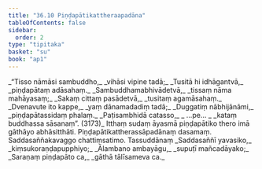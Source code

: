 ```yaml
---
title: "36.10 Piṇḍapātikattheraapadāna"
tableOfContents: false
sidebar:
  order: 2
type: "tipitaka"
basket: "su"
book: "ap1"
---
```



<DynamicBreadcrumb />

<Division number="37" book="ap1">

<Paragraph number="4024" type="verses" book="ap1">
_“Tisso nāmāsi sambuddho,_  
_vihāsi vipine tadā;_  
_Tusitā hi idhāgantvā,_  
_piṇḍapātaṃ adāsahaṃ._  

</Paragraph>

</Division>
<Division number="38" book="ap1">

<Paragraph number="4025" type="verses" book="ap1">
_Sambuddhamabhivādetvā,_  
_tissaṃ nāma mahāyasaṃ;_  
_Sakaṃ cittaṃ pasādetvā,_  
_tusitaṃ agamāsahaṃ._  

</Paragraph>

</Division>
<Division number="39" book="ap1">

<Paragraph number="4026" type="verses" book="ap1">
_Dvenavute ito kappe,_  
_yaṃ dānamadadiṃ tadā;_  
_Duggatiṃ nābhijānāmi,_  
_piṇḍapātassidaṃ phalaṃ._  

</Paragraph>

</Division>
<Division number="40" book="ap1">

<Paragraph number="4027" type="verses" book="ap1">
_Paṭisambhidā catasso,_  
_ …pe… _  
_kataṃ buddhassa sāsanaṃ”. (3173)_  

</Paragraph>

<Paragraph number="4028" book="ap1">
Itthaṃ sudaṃ āyasmā piṇḍapātiko thero imā gāthāyo abhāsitthāti.

</Paragraph>
</Division>

<Paragraph number="4029" type="center" book="ap1">
Piṇḍapātikattherassāpadānaṃ dasamaṃ.



</Paragraph>

<Paragraph number="4030" type="center" book="ap1">
Saddasaññakavaggo chattiṃsatimo.



</Paragraph>

<Paragraph number="4031" type="center" book="ap1">
Tassuddānaṃ


</Paragraph>

<Paragraph number="4032" type="verses" book="ap1">
_Saddasaññī yavasiko,_  
_kiṃsukoraṇḍapupphiyo;_  
_Ālambano ambayāgu,_  
_supuṭī mañcadāyako;_  
_Saraṇaṃ piṇḍapāto ca,_  
_gāthā tālīsameva ca._
</Paragraph>